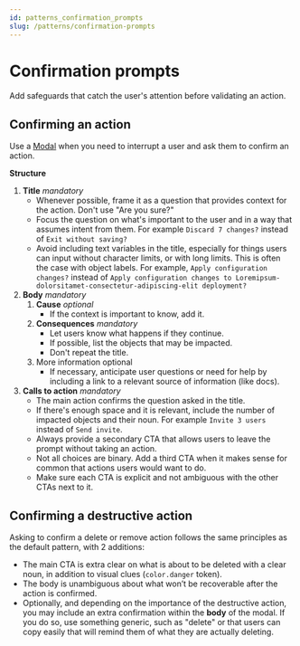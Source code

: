 ```yaml
---
id: patterns_confirmation_prompts
slug: /patterns/confirmation-prompts
---
```


# Confirmation prompts

Add safeguards that catch the user's attention before validating an action.

## Confirming an action
Use a [Modal](../components/layout/modal/overview.mdx#confirm-modal) when you need to interrupt a user and ask them to confirm an action.

<FigmaEmbed url="https://www.figma.com/file/Uo8iRqa0BaLSvD7BlyNqbp/Confirmation-prompts?type=design&node-id=6-343&mode=design&t=LrJcE5JqrDwsT5DX-0" title="Generic confirmation modal" />

**Structure**
1. **Title** _mandatory_
    - Whenever possible, frame it as a question that provides context for the action. Don't use "Are you sure?"
    - Focus the question on what's important to the user and in a way that assumes intent from them. For example `Discard 7 changes?` instead of `Exit without saving?`
    - Avoid including text variables in the title, especially for things users can input without character limits, or with long limits. This is often the case with object labels.
    For example, `Apply configuration changes?` instead of `Apply configuration changes to Loremipsum-dolorsitamet-consectetur-adipiscing-elit deployment?`
2. **Body** _mandatory_
    1. **Cause** _optional_
        - If the context is important to know, add it.
    2. **Consequences** _mandatory_
        - Let users know what happens if they continue.
        - If possible, list the objects that may be impacted.
        - Don't repeat the title.
    3. More information optional
        - If necessary, anticipate user questions or need for help by including a link to a relevant source of information (like docs).
3. **Calls to action** _mandatory_
    - The main action confirms the question asked in the title.
    - If there's enough space and it is relevant, include the number of impacted objects and their noun. For example `Invite 3 users` instead of `Send invite`.
    - Always provide a secondary CTA that allows users to leave the prompt without taking an action.
    - Not all choices are binary. Add a third CTA when it makes sense for common that actions users would want to do.
    - Make sure each CTA is explicit and not ambiguous with the other CTAs next to it.

## Confirming a destructive action
Asking to confirm a delete or remove action follows the same principles as the default pattern, with 2 additions:

- The main CTA is extra clear on what is about to be deleted with a clear noun, in addition to visual clues (`color.danger` token).
- The body is unambiguous about what won’t be recoverable after the action is confirmed.
- Optionally, and depending on the importance of the destructive action, you may include an extra confirmation within the **body** of the modal. If you do so, use something generic, such as "delete" or that users can copy easily that will remind them of what they are actually deleting.

<FigmaEmbed url="https://www.figma.com/file/Uo8iRqa0BaLSvD7BlyNqbp/Confirmation-prompts?type=design&node-id=501-990&mode=design&t=LrJcE5JqrDwsT5DX-0" title="Confirmation modal for a destructive action" />
